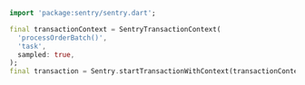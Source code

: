 ```dart
import 'package:sentry/sentry.dart';

final transactionContext = SentryTransactionContext(
  'processOrderBatch()',
  'task',
  sampled: true,
);
final transaction = Sentry.startTransactionWithContext(transactionContext);
```
